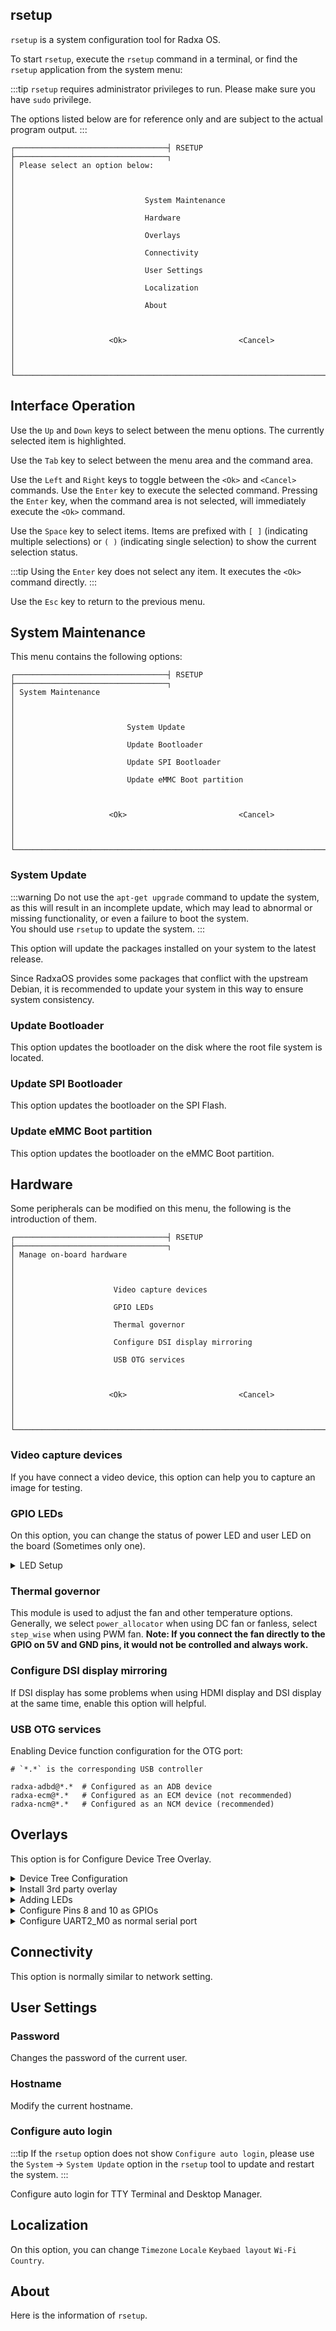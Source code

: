 
## rsetup

`rsetup` is a system configuration tool for Radxa OS.

To start `rsetup`, execute the `rsetup` command in a terminal, or find the `rsetup` application from the system menu:

:::tip
`rsetup` requires administrator privileges to run. Please make sure you have `sudo` privilege.

The options listed below are for reference only and are subject to the actual program output.
:::

```
┌──────────────────────────────────┤ RSETUP ├──────────────────────────────────┐
│ Please select an option below:                                               │
│                                                                              │
│                             System Maintenance                               │
│                             Hardware                                         │
│                             Overlays                                         │
│                             Connectivity                                     │
│                             User Settings                                    │
│                             Localization                                     │
│                             About                                            │
│                                                                              │
│                     <Ok>                         <Cancel>                    │
│                                                                              │
└──────────────────────────────────────────────────────────────────────────────┘
```

## Interface Operation

Use the `Up` and `Down` keys to select between the menu options. The currently selected item is highlighted.

Use the `Tab` key to select between the menu area and the command area.

Use the `Left` and `Right` keys to toggle between the `<Ok>` and `<Cancel>` commands. Use the `Enter` key to execute the selected command.
Pressing the `Enter` key, when the command area is not selected, will immediately execute the `<Ok>` command.

Use the `Space` key to select items. Items are prefixed with `[ ]` (indicating multiple selections) or `( )` (indicating single selection) to show the current selection status.

:::tip
Using the `Enter` key does not select any item. It executes the `<Ok>` command directly.
:::

Use the `Esc` key to return to the previous menu.

## System Maintenance

This menu contains the following options:

```
┌──────────────────────────────────┤ RSETUP ├──────────────────────────────────┐
│ System Maintenance                                                           │
│                                                                              │
│                         System Update                                        │
│                         Update Bootloader                                    │
│                         Update SPI Bootloader                                │
│                         Update eMMC Boot partition                           │
│                                                                              │
│                     <Ok>                         <Cancel>                    │
│                                                                              │
└──────────────────────────────────────────────────────────────────────────────┘
```

### System Update

:::warning
Do not use the `apt-get upgrade` command to update the system, as this will result in an incomplete update, which may lead to abnormal or missing functionality, or even a failure to boot the system.  
You should use `rsetup` to update the system.
:::

This option will update the packages installed on your system to the latest release.

Since RadxaOS provides some packages that conflict with the upstream Debian, it is recommended to update your system in this way to ensure system consistency.

### Update Bootloader

This option updates the bootloader on the disk where the root file system is located.

### Update SPI Bootloader

This option updates the bootloader on the SPI Flash.

### Update eMMC Boot partition

This option updates the bootloader on the eMMC Boot partition.

## Hardware

Some peripherals can be modified on this menu, the following is the introduction of them.

```
┌──────────────────────────────────┤ RSETUP ├──────────────────────────────────┐
│ Manage on-board hardware                                                     │
│                                                                              │
│                      Video capture devices                                   │
│                      GPIO LEDs                                               │
│                      Thermal governor                                        │
│                      Configure DSI display mirroring                         │
│                      USB OTG services                                        │
│                                                                              │
│                     <Ok>                         <Cancel>                    │
│                                                                              │
└──────────────────────────────────────────────────────────────────────────────┘
```

### Video capture devices

If you have connect a video device, this option can help you to capture an image for testing.

### GPIO LEDs

On this option, you can change the status of power LED and user LED on the board (Sometimes only one).

<details>
  <summary>LED Setup</summary>
  <Led />
</details>

### Thermal governor

This module is used to adjust the fan and other temperature options.
Generally, we select `power_allocator` when using DC fan or fanless, select `step_wise` when using PWM fan.
**Note: If you connect the fan directly to the GPIO on 5V and GND pins, it would not be controlled and always work.**

### Configure DSI display mirroring

If DSI display has some problems when using HDMI display and DSI display at the same time, enable this option will helpful.

### USB OTG services

Enabling Device function configuration for the OTG port:

```
# `*.*` is the corresponding USB controller

radxa-adbd@*.*  # Configured as an ADB device
radxa-ecm@*.*   # Configured as an ECM device (not recommended)
radxa-ncm@*.*   # Configured as an NCM device (recommended)
```

## Overlays

This option is for Configure Device Tree Overlay.

<details>
  <summary>Device Tree Configuration</summary>
  <Devicetree />
</details>

<details>
  <summary>Install 3rd party overlay</summary>
  <InstallOverlays />
</details>

<details>
  <summary>Adding LEDs</summary>
  <Addled />
</details>

<details>
  <summary>Configure Pins 8 and 10 as GPIOs</summary>
  <DisableFIQ />
</details>

<details>
  <summary>Configure UART2_M0 as normal serial port</summary>
  <EnableUart2 />
</details>

## Connectivity

This option is normally similar to network setting.

## User Settings

### Password

Changes the password of the current user.

### Hostname

Modify the current hostname.

### Configure auto login

:::tip
If the `rsetup` option does not show `Configure auto login`, please use the `System` -> `System Update` option in the `rsetup` tool to update and restart the system.
:::

Configure auto login for TTY Terminal and Desktop Manager.

## Localization

On this option, you can change `Timezone` `Locale` `Keybaed layout` `Wi-Fi Country`.

## About

Here is the information of `rsetup`.
